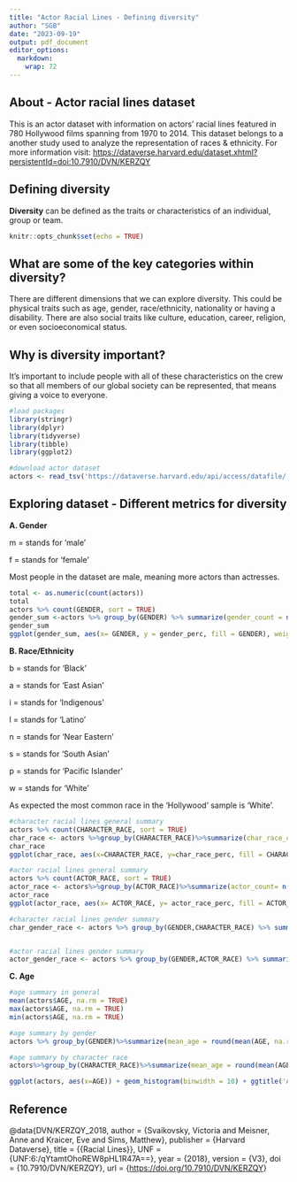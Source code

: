 ```yaml
---
title: "Actor Racial Lines - Defining diversity"
author: "SGB"
date: "2023-09-19"
output: pdf_document
editor_options:
  markdown:
    wrap: 72
---
```


## About - Actor racial lines dataset

This is an actor dataset with information on actors' racial lines
featured in 780 Hollywood films spanning from 1970 to 2014. This dataset
belongs to a another study used to analyze the representation of races &
ethnicity. For more information visit:
<https://dataverse.harvard.edu/dataset.xhtml?persistentId=doi:10.7910/DVN/KERZQY>

## Defining diversity

**Diversity** can be defined as the traits or characteristics of an
individual, group or team.

```r
knitr::opts_chunk$set(echo = TRUE)
```

## What are some of the key categories within diversity?

There are different dimensions that we can explore diversity. This could
be physical traits such as age, gender, race/ethnicity, nationality or
having a disability. There are also social traits like culture,
education, career, religion, or even socioeconomical status.

## Why is diversity important?

It's important to include people with all of these characteristics on
the crew so that all members of our global society can be represented,
that means giving a voice to everyone.

```r
#load packages
library(stringr)
library(dplyr)
library(tidyverse)
library(tibble)
library(ggplot2)

#download actor dataset
actors <- read_tsv('https://dataverse.harvard.edu/api/access/datafile/:persistentId?persistentId=doi:10.7910/DVN/KERZQY/E3ODSJ', n_max = Inf)


```

## Exploring dataset - Different metrics for diversity

**A. Gender**

m = stands for 'male'

f = stands for 'female'

Most people in the dataset are male, meaning more actors than actresses.

```r
total <- as.numeric(count(actors))
total
actors %>% count(GENDER, sort = TRUE)
gender_sum <-actors %>% group_by(GENDER) %>% summarize(gender_count = n(), gender_perc = round(n()*100/total,2))
gender_sum
ggplot(gender_sum, aes(x= GENDER, y = gender_perc, fill = GENDER), weight = gender_perc) + ylab("Gender Proportion (%)") + geom_col() +ggtitle("Actors' Gender Representation") 
```

**B. Race/Ethnicity**

b = stands for 'Black'

a = stands for 'East Asian'

i = stands for 'Indigenous'

l = stands for 'Latino'

n = stands for 'Near Eastern'

s = stands for 'South Asian'

p = stands for 'Pacific Islander'

w = stands for 'White'

As expected the most common race in the 'Hollywood' sample is 'White'.

```r
#character racial lines general summary
actors %>% count(CHARACTER_RACE, sort = TRUE)
char_race <- actors %>%group_by(CHARACTER_RACE)%>%summarize(char_race_count = n(), char_race_perc = round(n()*100/total,2))
char_race
ggplot(char_race, aes(x=CHARACTER_RACE, y=char_race_perc, fill = CHARACTER_RACE)) + geom_col() +ggtitle('Actor Representation by Character Race') + ylab('Character Race Proportion (%)')  + scale_fill_manual(values=c('#e41a1c', '#377eb8', '#4daf4a', '#984ea3', '#ff7f00',  '#ffff33', '#f781bf','#a65628', '#999999'))

#actor racial lines general summary
actors %>% count(ACTOR_RACE, sort = TRUE)
actor_race <- actors%>%group_by(ACTOR_RACE)%>%summarize(actor_count= n(), actor_race_perc = round(n()*100/total,2))
actor_race
ggplot(actor_race, aes(x= ACTOR_RACE, y= actor_race_perc, fill = ACTOR_RACE)) + geom_col() +ggtitle('Actor Representation by Actor Race') + ylab('Character Race Proportion (%)') + scale_fill_manual(values=c('#e41a1c', '#377eb8', '#4daf4a', '#984ea3', '#ff7f00',  '#ffff33', '#f781bf', '#a65628', '#999999'))

#character racial lines gender summary
char_gender_race <- actors %>% group_by(GENDER,CHARACTER_RACE) %>% summarize(char_count =n(), char_race_perc = round(n()*100/total,2))


#actor racial lines gender summary
actor_gender_race <- actors %>% group_by(GENDER,ACTOR_RACE) %>% summarize(actor_count = n(), actor_race_perc = round(n()*100/total,2))

```

**C. Age**

```r
#age summary in general
mean(actors$AGE, na.rm = TRUE)
max(actors$AGE, na.rm = TRUE)
min(actors$AGE, na.rm = TRUE)

#age summary by gender
actors %>% group_by(GENDER)%>%summarize(mean_age = round(mean(AGE, na.rm = TRUE),1),median_age = median(AGE,na.rm = TRUE),max_age = max(AGE, na.rm = TRUE), min_age = min(AGE, na.rm = TRUE))

#age summary by character race
actors%>%group_by(CHARACTER_RACE)%>%summarize(mean_age = round(mean(AGE, na.rm = TRUE),1), median_age = median(AGE,na.rm = TRUE), max_age = max(AGE, na.rm = TRUE), min_age = min(AGE, na.rm = TRUE))

ggplot(actors, aes(x=AGE)) + geom_histogram(binwidth = 10) + ggtitle('Age variation histogram')
```

## Reference

@data{DVN/KERZQY_2018, author = {Svaikovsky, Victoria and Meisner, Anne
and Kraicer, Eve and Sims, Matthew}, publisher = {Harvard Dataverse},
title = {{Racial Lines}}, UNF = {UNF:6:/qYtamtOhoREW8pHL1R47A==}, year =
{2018}, version = {V3}, doi = {10.7910/DVN/KERZQY}, url =
{<https://doi.org/10.7910/DVN/KERZQY>}

